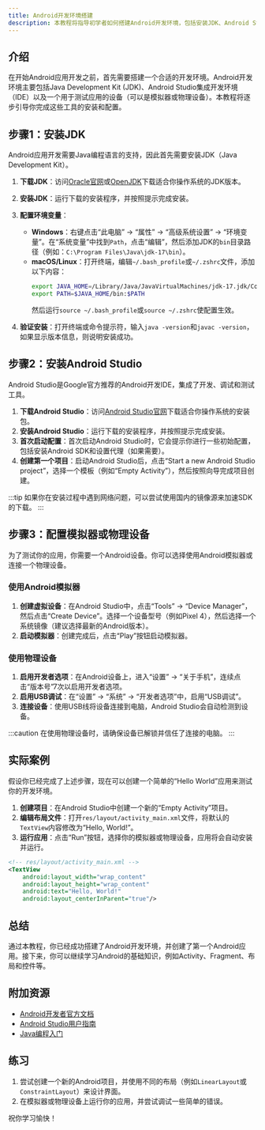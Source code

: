 ```yaml
---
title: Android开发环境搭建
description: 本教程将指导初学者如何搭建Android开发环境，包括安装JDK、Android Studio以及配置模拟器或物理设备。
---
```


## 介绍

在开始Android应用开发之前，首先需要搭建一个合适的开发环境。Android开发环境主要包括Java Development Kit (JDK)、Android Studio集成开发环境（IDE）以及一个用于测试应用的设备（可以是模拟器或物理设备）。本教程将逐步引导你完成这些工具的安装和配置。

## 步骤1：安装JDK

Android应用开发需要Java编程语言的支持，因此首先需要安装JDK（Java Development Kit）。

1. **下载JDK**：访问[Oracle官网](https://www.oracle.com/java/technologies/javase-downloads.html)或[OpenJDK](https://openjdk.org/)下载适合你操作系统的JDK版本。
2. **安装JDK**：运行下载的安装程序，并按照提示完成安装。
3. **配置环境变量**：
   - **Windows**：右键点击“此电脑” -> “属性” -> “高级系统设置” -> “环境变量”。在“系统变量”中找到`Path`，点击“编辑”，然后添加JDK的`bin`目录路径（例如：`C:\Program Files\Java\jdk-17\bin`）。
   - **macOS/Linux**：打开终端，编辑`~/.bash_profile`或`~/.zshrc`文件，添加以下内容：
     ```bash
     export JAVA_HOME=/Library/Java/JavaVirtualMachines/jdk-17.jdk/Contents/Home
     export PATH=$JAVA_HOME/bin:$PATH
     ```
     然后运行`source ~/.bash_profile`或`source ~/.zshrc`使配置生效。

4. **验证安装**：打开终端或命令提示符，输入`java -version`和`javac -version`，如果显示版本信息，则说明安装成功。

## 步骤2：安装Android Studio

Android Studio是Google官方推荐的Android开发IDE，集成了开发、调试和测试工具。

1. **下载Android Studio**：访问[Android Studio官网](https://developer.android.com/studio)下载适合你操作系统的安装包。
2. **安装Android Studio**：运行下载的安装程序，并按照提示完成安装。
3. **首次启动配置**：首次启动Android Studio时，它会提示你进行一些初始配置，包括安装Android SDK和设置代理（如果需要）。
4. **创建第一个项目**：启动Android Studio后，点击“Start a new Android Studio project”，选择一个模板（例如“Empty Activity”），然后按照向导完成项目创建。

:::tip
如果你在安装过程中遇到网络问题，可以尝试使用国内的镜像源来加速SDK的下载。
:::

## 步骤3：配置模拟器或物理设备

为了测试你的应用，你需要一个Android设备。你可以选择使用Android模拟器或连接一个物理设备。

### 使用Android模拟器

1. **创建虚拟设备**：在Android Studio中，点击“Tools” -> “Device Manager”，然后点击“Create Device”。选择一个设备型号（例如Pixel 4），然后选择一个系统镜像（建议选择最新的Android版本）。
2. **启动模拟器**：创建完成后，点击“Play”按钮启动模拟器。

### 使用物理设备

1. **启用开发者选项**：在Android设备上，进入“设置” -> “关于手机”，连续点击“版本号”7次以启用开发者选项。
2. **启用USB调试**：在“设置” -> “系统” -> “开发者选项”中，启用“USB调试”。
3. **连接设备**：使用USB线将设备连接到电脑，Android Studio会自动检测到设备。

:::caution
在使用物理设备时，请确保设备已解锁并信任了连接的电脑。
:::

## 实际案例

假设你已经完成了上述步骤，现在可以创建一个简单的“Hello World”应用来测试你的开发环境。

1. **创建项目**：在Android Studio中创建一个新的“Empty Activity”项目。
2. **编辑布局文件**：打开`res/layout/activity_main.xml`文件，将默认的`TextView`内容修改为“Hello, World!”。
3. **运行应用**：点击“Run”按钮，选择你的模拟器或物理设备，应用将会自动安装并运行。

```xml
<!-- res/layout/activity_main.xml -->
<TextView
    android:layout_width="wrap_content"
    android:layout_height="wrap_content"
    android:text="Hello, World!"
    android:layout_centerInParent="true"/>
```

## 总结

通过本教程，你已经成功搭建了Android开发环境，并创建了第一个Android应用。接下来，你可以继续学习Android的基础知识，例如Activity、Fragment、布局和控件等。

## 附加资源

- [Android开发者官方文档](https://developer.android.com/docs)
- [Android Studio用户指南](https://developer.android.com/studio/intro)
- [Java编程入门](https://docs.oracle.com/javase/tutorial/)

## 练习

1. 尝试创建一个新的Android项目，并使用不同的布局（例如`LinearLayout`或`ConstraintLayout`）来设计界面。
2. 在模拟器或物理设备上运行你的应用，并尝试调试一些简单的错误。

祝你学习愉快！